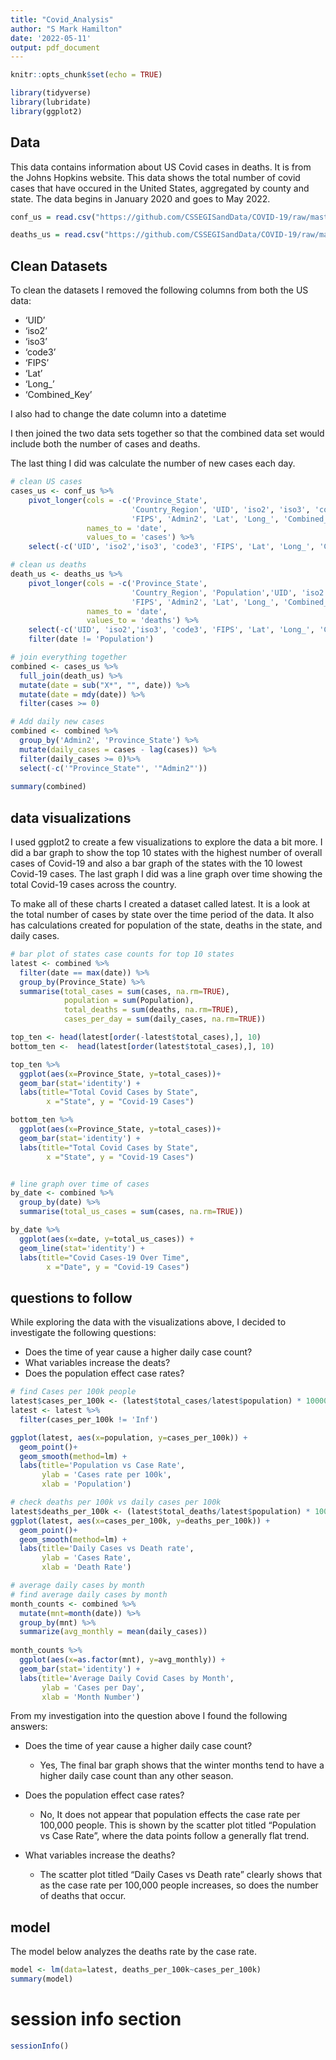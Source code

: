 ---
title: "Covid_Analysis"
author: "S Mark Hamilton"
date: '2022-05-11'
output: pdf_document
---

```{r setup, include=FALSE}
knitr::opts_chunk$set(echo = TRUE)
```

```{r, include=FALSE}
library(tidyverse)
library(lubridate)
library(ggplot2)
```


## Data
This data contains information about US Covid cases in deaths. It is from the Johns Hopkins website. This data shows the total number of covid cases that have occured in the United States, aggregated by county and state. The data begins in January 2020 and goes to May 2022.
```{r}
conf_us = read.csv("https://github.com/CSSEGISandData/COVID-19/raw/master/csse_covid_19_data/csse_covid_19_time_series/time_series_covid19_confirmed_US.csv")

deaths_us = read.csv("https://github.com/CSSEGISandData/COVID-19/raw/master/csse_covid_19_data/csse_covid_19_time_series/time_series_covid19_deaths_US.csv")

```


## Clean Datasets

To clean the datasets I removed the following columns from both the US data:

* 'UID'
* 'iso2'
* 'iso3'
* 'code3'
* 'FIPS'
* 'Lat'
* 'Long_'
* 'Combined_Key'

I also had to change the date column into a datetime

I then joined the two data sets together so that the combined data set would include both the number of cases and deaths.

The last thing I did was calculate the number of new cases each day.
```{r}
# clean US cases
cases_us <- conf_us %>%
    pivot_longer(cols = -c('Province_State',
                           'Country_Region', 'UID', 'iso2', 'iso3', 'code3',
                           'FIPS', 'Admin2', 'Lat', 'Long_', 'Combined_Key'),
                 names_to = 'date',
                 values_to = 'cases') %>%
    select(-c('UID', 'iso2','iso3', 'code3', 'FIPS', 'Lat', 'Long_', 'Combined_Key'))

# clean us deaths
death_us <- deaths_us %>%
    pivot_longer(cols = -c('Province_State',
                           'Country_Region', 'Population','UID', 'iso2', 'iso3', 'code3',
                           'FIPS', 'Admin2', 'Lat', 'Long_', 'Combined_Key'),
                 names_to = 'date',
                 values_to = 'deaths') %>%
    select(-c('UID', 'iso2','iso3', 'code3', 'FIPS', 'Lat', 'Long_', 'Combined_Key')) %>%
    filter(date != 'Population')

# join everything together
combined <- cases_us %>%
  full_join(death_us) %>%
  mutate(date = sub("X*", "", date)) %>%
  mutate(date = mdy(date)) %>%
  filter(cases >= 0)

# Add daily new cases
combined <- combined %>%
  group_by('Admin2', 'Province_State') %>%
  mutate(daily_cases = cases - lag(cases)) %>%
  filter(daily_cases >= 0)%>%
  select(-c('"Province_State"', '"Admin2"'))
  
summary(combined)
```

## data visualizations 

I used ggplot2 to create a few visualizations to explore the data a bit more. I did a bar graph to show the top 10 states with the highest number of overall cases of Covid-19 and also a bar graph of the states with the 10 lowest Covid-19 cases. The last graph I did was a line graph over time showing the total Covid-19 cases across the country.

To make all of these charts I created a dataset called latest. It is a look at the total number of cases by state over the time period of the data. It also has calculations created for population of the state, deaths in the state, and daily cases. 
```{r}
# bar plot of states case counts for top 10 states
latest <- combined %>%
  filter(date == max(date)) %>%
  group_by(Province_State) %>%
  summarise(total_cases = sum(cases, na.rm=TRUE),
            population = sum(Population),
            total_deaths = sum(deaths, na.rm=TRUE),
            cases_per_day = sum(daily_cases, na.rm=TRUE))

top_ten <- head(latest[order(-latest$total_cases),], 10)
bottom_ten <-  head(latest[order(latest$total_cases),], 10)

top_ten %>% 
  ggplot(aes(x=Province_State, y=total_cases))+
  geom_bar(stat='identity') +
  labs(title="Total Covid Cases by State",
        x ="State", y = "Covid-19 Cases") 

bottom_ten %>% 
  ggplot(aes(x=Province_State, y=total_cases))+
  geom_bar(stat='identity') +
  labs(title="Total Covid Cases by State",
        x ="State", y = "Covid-19 Cases") 


# line graph over time of cases
by_date <- combined %>%
  group_by(date) %>%
  summarise(total_us_cases = sum(cases, na.rm=TRUE))

by_date %>%
  ggplot(aes(x=date, y=total_us_cases)) +
  geom_line(stat='identity') +
  labs(title="Covid Cases-19 Over Time",
        x ="Date", y = "Covid-19 Cases") 


```


## questions to follow

While exploring the data with the visualizations above, I decided to investigate the following questions:

* Does the time of year cause a higher daily case count?
* What variables increase the deats? 
* Does the population effect case rates?
```{r}
# find Cases per 100k people
latest$cases_per_100k <- (latest$total_cases/latest$population) * 100000
latest <- latest %>%
  filter(cases_per_100k != 'Inf')

ggplot(latest, aes(x=population, y=cases_per_100k)) + 
  geom_point()+
  geom_smooth(method=lm) +
  labs(title='Population vs Case Rate',
       ylab = 'Cases rate per 100k',
       xlab = 'Population')

# check deaths per 100k vs daily cases per 100k
latest$deaths_per_100k <- (latest$total_deaths/latest$population) * 100000
ggplot(latest, aes(x=cases_per_100k, y=deaths_per_100k)) + 
  geom_point()+
  geom_smooth(method=lm) +
  labs(title='Daily Cases vs Death rate',
       ylab = 'Cases Rate',
       xlab = 'Death Rate')

# average daily cases by month
# find average daily cases by month
month_counts <- combined %>%
  mutate(mnt=month(date)) %>%
  group_by(mnt) %>%
  summarize(avg_monthly = mean(daily_cases))
  
month_counts %>%
  ggplot(aes(x=as.factor(mnt), y=avg_monthly)) +
  geom_bar(stat='identity') +
  labs(title='Average Daily Covid Cases by Month',
       ylab = 'Cases per Day',
       xlab = 'Month Number')
```
From my investigation into the question above I found the following answers:

* Does the time of year cause a higher daily case count?

  * Yes, The final bar graph shows that the winter months tend to have a higher daily case count than any other season.
* Does the population effect case rates?

  * No, It does not appear that population effects the case rate per 100,000 people. This is shown by the scatter plot titled "Population vs Case Rate", where the data points follow a generally flat trend.
  
* What variables increase the deaths? 

  * The scatter plot titled "Daily Cases vs Death rate" clearly shows that as the case rate per 100,000 people increases, so does the number of deaths that occur. 

## model
The model below analyzes the deaths rate by the case rate.
```{r}
model <- lm(data=latest, deaths_per_100k~cases_per_100k)
summary(model)
```

# session info section
```{r}
sessionInfo()
```